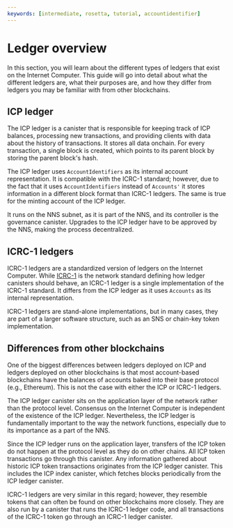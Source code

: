 ```yaml
---
keywords: [intermediate, rosetta, tutorial, accountidentifier]
---
```


# Ledger overview

In this section, you will learn about the different types of ledgers that exist on the Internet Computer. This guide will go into detail about what the different ledgers are, what their purposes are, and how they differ from ledgers you may be familiar with from other blockchains.

## ICP ledger
The ICP ledger is a canister that is responsible for keeping track of ICP balances, processing new transactions, and providing clients with data about the history of transactions. It stores all data onchain. For every transaction, a single block is created, which points to its parent block by storing the parent block's hash.

The ICP ledger uses `AccountIdentifiers` as its internal account representation. It is compatible with the ICRC-1 standard; however, due to the fact that it uses `AccountIdentifiers` instead of `Accounts'` it stores information in a different block format than ICRC-1 ledgers. The same is true for the minting account of the ICP ledger.

It runs on the NNS subnet, as it is part of the NNS, and its controller is the governance canister. Upgrades to the ICP ledger have to be approved by the NNS, making the process decentralized.

## ICRC-1 ledgers
ICRC-1 ledgers are a standardized version of ledgers on the Internet Computer. While [ICRC-1](/docs/current/developer-docs/defi/tokens/token-standards) is the network standard defining how ledger canisters should behave, an ICRC-1 ledger is a single implementation of the ICRC-1 standard. It differs from the ICP ledger as it uses `Accounts` as its internal representation.

ICRC-1 ledgers are stand-alone implementations, but in many cases, they are part of a larger software structure, such as an SNS or chain-key token implementation.

## Differences from other blockchains
One of the biggest differences between ledgers deployed on ICP and ledgers deployed on other blockchains is that most account-based blockchains have the balances of accounts baked into their base protocol (e.g., Ethereum). This is not the case with either the ICP or ICRC-1 ledgers.

The ICP ledger canister sits on the application layer of the network rather than the protocol level. Consensus on the Internet Computer is independent of the existence of the ICP ledger. Nevertheless, the ICP ledger is fundamentally important to the way the network functions, especially due to its importance as a part of the NNS.

Since the ICP ledger runs on the application layer, transfers of the ICP token do not happen at the protocol level as they do on other chains. All ICP token transactions go through this canister. Any information gathered about historic ICP token transactions originates from the ICP ledger canister. This includes the ICP index canister, which fetches blocks periodically from the ICP ledger canister.

ICRC-1 ledgers are very similar in this regard; however, they resemble tokens that can often be found on other blockchains more closely. They are also run by a canister that runs the ICRC-1 ledger code, and all transactions of the ICRC-1 token go through an ICRC-1 ledger canister.


